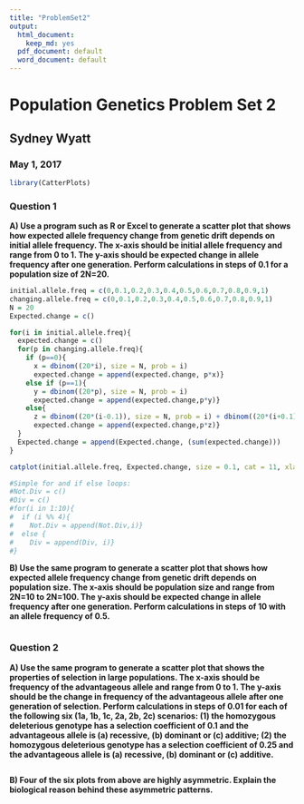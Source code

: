 ```yaml
---
title: "ProblemSet2"
output:
  html_document: 
    keep_md: yes
  pdf_document: default
  word_document: default
---
```

# Population Genetics Problem Set 2  
## Sydney Wyatt  
### May 1, 2017  
```r
library(CatterPlots)
```

### Question 1

**A) Use a program such as R or Excel to generate a scatter plot that shows how expected allele frequency change from genetic drift depends on initial allele frequency. The x-axis should be initial allele frequency and range from 0 to 1. The y-axis should be expected change in allele frequency after one generation. Perform calculations in steps of 0.1 for a population size of 2N=20.**  
```r
initial.allele.freq = c(0,0.1,0.2,0.3,0.4,0.5,0.6,0.7,0.8,0.9,1)
changing.allele.freq = c(0,0.1,0.2,0.3,0.4,0.5,0.6,0.7,0.8,0.9,1)
N = 20
Expected.change = c()

for(i in initial.allele.freq){
  expected.change = c()
  for(p in changing.allele.freq){
    if (p==0){
      x = dbinom((20*i), size = N, prob = i)
      expected.change = append(expected.change, p*x)}
    else if (p==1){
      y = dbinom((20*p), size = N, prob = i)
      expected.change = append(expected.change,p*y)}
    else{
      z = dbinom((20*(i-0.1)), size = N, prob = i) + dbinom((20*(i+0.1)), size = N, prob = i)  
      expected.change = append(expected.change,p*z)}
  }
  Expected.change = append(Expected.change, (sum(expected.change)))
}

catplot(initial.allele.freq, Expected.change, size = 0.1, cat = 11, xlab = "Initial Allele Frequency", ylab = "New Allele Frequency", main = "Expected Change in Allele Frequency After One Generation")

```

```r
#Simple for and if else loops:
#Not.Div = c()
#Div = c()
#for(i in 1:10){
#  if (i %% 4){
#    Not.Div = append(Not.Div,i)}
#  else {
#    Div = append(Div, i)}
#}


```


**B) Use the same program to generate a scatter plot that shows how expected allele frequency change from genetic drift depends on population size. The x-axis should be population size and range from 2N=10 to 2N=100. The y-axis should be expected change in allele frequency after one generation. Perform calculations in steps of 10 with an allele frequency of 0.5.**  
```r

```


### Question 2  

**A) Use the same program to generate a scatter plot that shows the properties of selection in large populations. The x-axis should be frequency of the advantageous allele and range from 0 to 1. The y-axis should be the change in frequency of the advantageous allele after one generation of selection. Perform calculations in steps of 0.01 for each of the following six (1a, 1b, 1c, 2a, 2b, 2c) scenarios: (1) the homozygous deleterious genotype has a selection coefficient of 0.1 and the advantageous allele is (a) recessive, (b) dominant or (c) additive; (2) the homozygous deleterious genotype has a selection coefficient of 0.25 and the advantageous allele is (a) recessive, (b) dominant or (c) additive.**  
```r

```


**B) Four of the six plots from above are highly asymmetric. Explain the biological reason behind these asymmetric patterns.**  
```r

```

